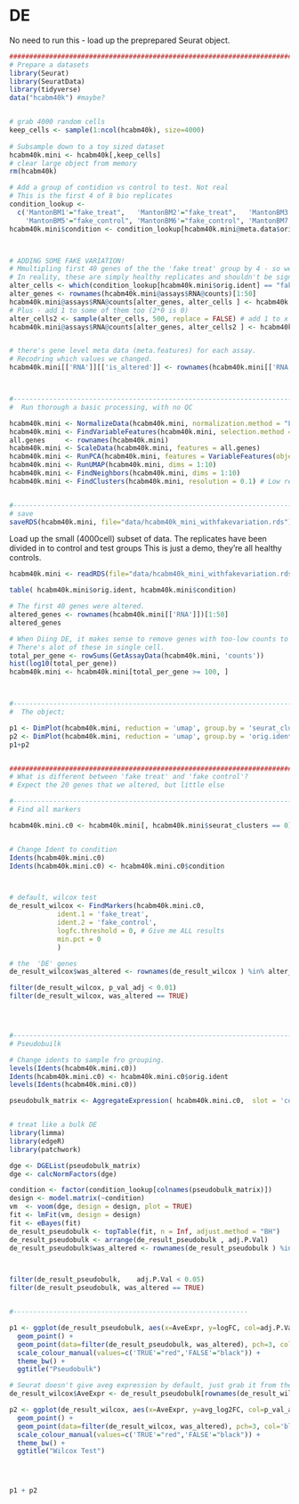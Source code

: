 # DE {#de}


No need to run this - load up the preprepared Seurat object.


```r
################################################################################
# Prepare a datasets
library(Seurat)
library(SeuratData)
library(tidyverse)
data("hcabm40k") #maybe?


# grab 4000 random cells
keep_cells <- sample(1:ncol(hcabm40k), size=4000)
  
# Subsample down to a toy sized dataset
hcabm40k.mini <- hcabm40k[,keep_cells] 
# clear large object from memory
rm(hcabm40k)

# Add a group of contidion vs control to test. Not real
# This is the first 4 of 8 bio replicates
condition_lookup <- 
  c('MantonBM1'="fake_treat",   'MantonBM2'="fake_treat",   'MantonBM3'="fake_treat",   'MantonBM4'="fake_treat",
    'MantonBM5'="fake_control", 'MantonBM6'="fake_control", 'MantonBM7'="fake_control", 'MantonBM8'="fake_control")
hcabm40k.mini$condition <- condition_lookup[hcabm40k.mini@meta.data$orig.ident]



# ADDING SOME FAKE VARIATION!
# Mmultipling first 40 genes of the the 'fake treat' group by 4 - so we expect these to be DE.
# In reality, these are simply healthy replicates and shouldn't be significantly different
alter_cells <- which(condition_lookup[hcabm40k.mini$orig.ident] == "fake_treat")
alter_genes <- rownames(hcabm40k.mini@assays$RNA@counts)[1:50] 
hcabm40k.mini@assays$RNA@counts[alter_genes, alter_cells ] <- hcabm40k.mini@assays$RNA@counts[alter_genes, alter_cells  ]* 4
# Plus - add 1 to some of them too (2*0 is 0)
alter_cells2 <- sample(alter_cells, 500, replace = FALSE) # add 1 to x of 1979 cells.
hcabm40k.mini@assays$RNA@counts[alter_genes, alter_cells2 ] <- hcabm40k.mini@assays$RNA@counts[alter_genes, alter_cells2  ]* +1


# there's gene level meta data (meta.features) for each assay. 
# Recodring which values we changed.
hcabm40k.mini[['RNA']][['is_altered']] <- rownames(hcabm40k.mini[['RNA']]) %in% alter_genes



#-------------------------------------------------------------------------------
#  Run thorough a basic processing, with no QC

hcabm40k.mini <- NormalizeData(hcabm40k.mini, normalization.method = "LogNormalize", scale.factor = 10000)
hcabm40k.mini <- FindVariableFeatures(hcabm40k.mini, selection.method = "vst", nfeatures = 2000)
all.genes     <- rownames(hcabm40k.mini)
hcabm40k.mini <- ScaleData(hcabm40k.mini, features = all.genes)
hcabm40k.mini <- RunPCA(hcabm40k.mini, features = VariableFeatures(object = hcabm40k.mini))
hcabm40k.mini <- RunUMAP(hcabm40k.mini, dims = 1:10)
hcabm40k.mini <- FindNeighbors(hcabm40k.mini, dims = 1:10)
hcabm40k.mini <- FindClusters(hcabm40k.mini, resolution = 0.1) # Low res


#------------------------------------------------------------------------------
# save
saveRDS(hcabm40k.mini, file="data/hcabm40k_mini_withfakevariation.rds")


```


Load up the small (4000cell) subset of data.  The replicates have been divided in to control and test groups This is just a demo, they're all healthy controls.

```r
hcabm40k.mini <- readRDS(file="data/hcabm40k_mini_withfakevariation.rds")

table( hcabm40k.mini$orig.ident, hcabm40k.mini$condition)
```


```r
# The first 40 genes were altered.
altered_genes <- rownames(hcabm40k.mini[['RNA']])[1:50]
altered_genes
```



```R
# When Diing DE, it makes sense to remove genes with too-low counts to find anything in.
# There's alot of these in single cell. 
total_per_gene <- rowSums(GetAssayData(hcabm40k.mini, 'counts'))
hist(log10(total_per_gene))
hcabm40k.mini <- hcabm40k.mini[total_per_gene >= 100, ]



#-------------------------------------------------------------------------------
#  The object;

p1 <- DimPlot(hcabm40k.mini, reduction = 'umap', group.by = 'seurat_clusters')
p2 <- DimPlot(hcabm40k.mini, reduction = 'umap', group.by = 'orig.ident')
p1+p2


################################################################################
# What is different between 'fake treat' and 'fake control'?
# Expect the 20 genes that we altered, but little else

#-------------------------------------------------------------------------------
# Find all markers

hcabm40k.mini.c0 <- hcabm40k.mini[, hcabm40k.mini$seurat_clusters == 0]


# Change Ident to condition
Idents(hcabm40k.mini.c0)
Idents(hcabm40k.mini.c0) <- hcabm40k.mini.c0$condition



# default, wilcox test
de_result_wilcox <- FindMarkers(hcabm40k.mini.c0, 
            ident.1 = 'fake_treat',
            ident.2 = 'fake_control',
            logfc.threshold = 0, # Give me ALL results
            min.pct = 0
            )

# the  'DE' genes
de_result_wilcox$was_altered <- rownames(de_result_wilcox ) %in% alter_genes

filter(de_result_wilcox, p_val_adj < 0.01)
filter(de_result_wilcox, was_altered == TRUE)




#-------------------------------------------------------------------------------
# Pseudobuilk

# Change idents to sample fro grouping.
levels(Idents(hcabm40k.mini.c0))
Idents(hcabm40k.mini.c0) <- hcabm40k.mini.c0$orig.ident
levels(Idents(hcabm40k.mini.c0))

pseudobulk_matrix <- AggregateExpression( hcabm40k.mini.c0,  slot = 'counts', assays='RNA' )[['RNA']]


# treat like a bulk DE
library(limma)
library(edgeR)
library(patchwork)

dge <- DGEList(pseudobulk_matrix)
dge <- calcNormFactors(dge)

condition <- factor(condition_lookup[colnames(pseudobulk_matrix)])
design <- model.matrix(~condition)
vm  <- voom(dge, design = design, plot = TRUE)
fit <- lmFit(vm, design = design)
fit <- eBayes(fit)
de_result_pseudobulk <- topTable(fit, n = Inf, adjust.method = "BH")
de_result_pseudobulk <- arrange(de_result_pseudobulk , adj.P.Val)
de_result_pseudobulk$was_altered <- rownames(de_result_pseudobulk ) %in% alter_genes



filter(de_result_pseudobulk,    adj.P.Val < 0.05)
filter(de_result_pseudobulk, was_altered == TRUE)


#-----------------------------------------------------------

p1 <- ggplot(de_result_pseudobulk, aes(x=AveExpr, y=logFC, col=adj.P.Val < 0.05)) +
  geom_point() +
  geom_point(data=filter(de_result_pseudobulk, was_altered), pch=3, col='blue', size=5 ) +
  scale_colour_manual(values=c('TRUE'="red",'FALSE'="black")) + 
  theme_bw() +
  ggtitle("Pseudobulk")

# Seurat doesn't give aveg expression by default, just grab it from the psuedobulk
de_result_wilcox$AveExpr <- de_result_pseudobulk[rownames(de_result_wilcox),c('AveExpr')]

p2 <- ggplot(de_result_wilcox, aes(x=AveExpr, y=avg_log2FC, col=p_val_adj < 0.05)) +
  geom_point() +
  geom_point(data=filter(de_result_wilcox, was_altered), pch=3, col='blue', size=5 ) +
  scale_colour_manual(values=c('TRUE'="red",'FALSE'="black")) + 
  theme_bw() +
  ggtitle("Wilcox Test")




p1 + p2

```





